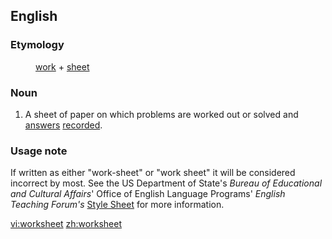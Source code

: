 ==English==
===Etymology===
:[[work]] + [[sheet]]
===Noun===
{{en-noun}}
# A sheet of paper on which problems are worked out or solved and [[answer]]s [[record]]ed.

===Usage note===
If written as either "work-sheet" or "work sheet" it will be considered incorrect by most.  See the US Department of State's ''Bureau of Educational and Cultural Affairs''' Office of English Language Programs' ''English Teaching Forum's'' [http://exchanges.state.gov/forum/stylesheet.htm#SPELLING Style Sheet] for more information.

[[vi:worksheet]]
[[zh:worksheet]]
